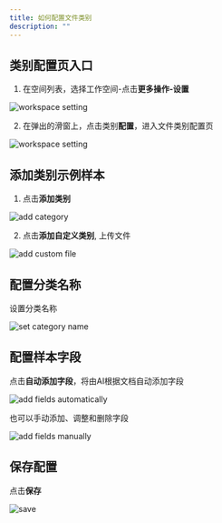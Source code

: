 ```yaml
---
title: 如何配置文件类别
description: ""
---
```


## 类别配置页入口

1. 在空间列表，选择工作空间-点击**更多操作-设置**

![workspace setting](../images/get_workspace_id_step_1.png)

2. 在弹出的滑窗上，点击类别**配置**，进入文件类别配置页

![workspace setting](../images/setup_category_step_2.png)

## 添加类别示例样本

1. 点击**添加类别**

![add category](../images/setup_category_step_3.png)

2. 点击**添加自定义类别**, 上传文件

![add custom file](../images/setup_category_step_4.png)

## 配置分类名称

设置分类名称

![set category name](../images/setup_category_step_2.1.png)

## 配置样本字段

点击**自动添加字段**，将由AI根据文档自动添加字段

![add fields automatically](../images/setup_category_step_5.2.png)

也可以手动添加、调整和删除字段

![add fields manually](../images/setup_category_step_5.1.png)

## 保存配置

点击**保存**

![save](../images/setup_category_step_6.png)
